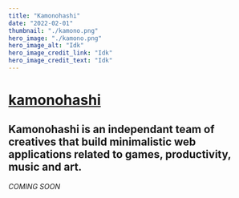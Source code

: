```yaml
---
title: "Kamonohashi"
date: "2022-02-01"
thumbnail: "./kamono.png"
hero_image: "./kamono.png"
hero_image_alt: "Idk"
hero_image_credit_link: "Idk"
hero_image_credit_text: "Idk"
---
```

<div data-sal="fade"
        data-sal-duration="1000"
        data-sal-delay="200"
        data-sal-easing="ease" className="workInfo">

# <a href="https://kamonohashi.co/" target="_blank">kamonohashi</a>
## Kamonohashi is an independant team of creatives that build minimalistic web applications related to games, productivity, music and art.

 _COMING SOON_

</div>